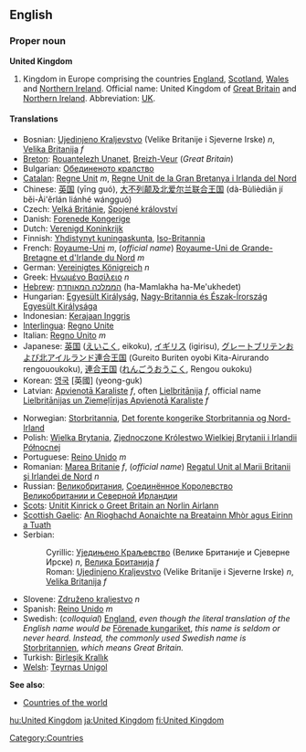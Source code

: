 ==English==

===Proper noun===
'''United Kingdom'''

# Kingdom in Europe comprising the countries [[England]], [[Scotland]], [[Wales]] and [[Northern Ireland]]. Official name: United Kingdom of [[Great Britain]] and [[Northern Ireland]].  Abbreviation: [[UK]].

====Translations====
{{top}}
*Bosnian: [[Ujedinjeno Kraljevstvo]] (Velike Britanije i Sjeverne Irske) ''n'', [[Velika Britanija]] ''f''
*[[Breton]]: [[Rouantelezh Unanet]], [[Breizh-Veur]] (''Great Britain'')
*Bulgarian: [[Обединеното кралство]]
*[[Catalan]]: [[Regne Unit]] ''m'', [[Regne Unit de la Gran Bretanya i Irlanda del Nord]]
*Chinese: [[英国]] (yīng guó), [[大不列颠及北爱尔兰联合王国]] (dà-Bùlièdiān jí běi-Ài'ěrlán liánhé wángguó)
*Czech: [[Velká Británie]], [[Spojené království]]
*Danish: [[Forenede Kongerige]]
*Dutch: [[Verenigd Koninkrijk]]
*Finnish: [[Yhdistynyt kuningaskunta]], [[Iso-Britannia]]
*French: [[Royaume-Uni]] ''m'', (''official name'') [[Royaume-Uni de Grande-Bretagne et d'Irlande du Nord]] ''m''
*German: [[Vereinigtes Königreich]] ''n''
*Greek: [[Ηνωμένο Βασίλειο]] ''n''
*[[Hebrew]]: [[הממלכה המאוחדת]] (ha-Mamlakha ha-Me'ukhedet)
*Hungarian: [[Egyesült Királyság]], [[Nagy-Britannia és Észak-Írország Egyesült Királysága]]
*Indonesian: [[Kerajaan Inggris]]
*[[Interlingua]]: [[Regno Unite]]
*Italian: [[Regno Unito]] ''m''
*Japanese: [[英国]] ([[えいこく]], eikoku), [[イギリス]] (igirisu), [[グレートブリテンおよび北アイルランド連合王国]] (Gureito Buriten oyobi Kita-Airurando rengououkoku), [[連合王国]] ([[れんごうおうこく]], Rengou oukoku)
*Korean: [[영국]] [英國] (yeong-guk)
*Latvian: [[Apvienotā Karaliste]] ''f'', often [[Lielbritānija]] ''f'', official name [[Lielbritānijas un Ziemeļīrijas Apvienotā Karaliste]] ''f''
{{mid}}
*Norwegian: [[Storbritannia]], [[Det forente kongerike Storbritannia og Nord-Irland]]
*Polish: [[Wielka Brytania]],  [[Zjednoczone Królestwo Wielkiej Brytanii i Irlandii Północnej]] 
*Portuguese: [[Reino Unido]] ''m''
*Romanian: [[Marea Britanie]] ''f'', (''official name'') [[Regatul Unit al Marii Britanii şi Irlandei de Nord]] ''n''
*Russian: [[Великобритания]], [[Соединённое Королевство Великобритании и Северной Ирландии]]
*[[Scots]]: [[Unitit Kinrick o Greet Britain an Norlin Airlann]]
*[[Scottish Gaelic|Scottish Gaelic]]: [[An Rìoghachd Aonaichte na Breatainn Mhòr agus Eirinn a Tuath]]
*Serbian:
*:Cyrillic: [[Уједињено Краљевство]] (Велике Британије и Сјеверне Ирске) ''n'', [[Велика Британија]] ''f''
*:Roman: [[Ujedinjeno Kraljevstvo]] (Velike Britanije i Sjeverne Irske) ''n'', [[Velika Britanija]] ''f''
*Slovene: [[Združeno kraljestvo]] ''n''
*Spanish: [[Reino Unido]] ''m''
*Swedish: (''colloquial'') [[England]], ''even though the literal translation of the English name would be'' [[Förenade kungariket]], ''this name is seldom or never heard. Instead, the commonly used Swedish name is'' [[Storbritannien]], ''which means Great Britain.''
*Turkish: [[Birleşik Krallık]]
*[[Welsh]]: [[Teyrnas Unigol]]
{{bottom}}

'''See also''':
*[[Countries of the world]]
{{Wikipedia}}
[[Category:Countries]]

[[hu:United Kingdom]]
[[ja:United Kingdom]]
[[fi:United Kingdom]]